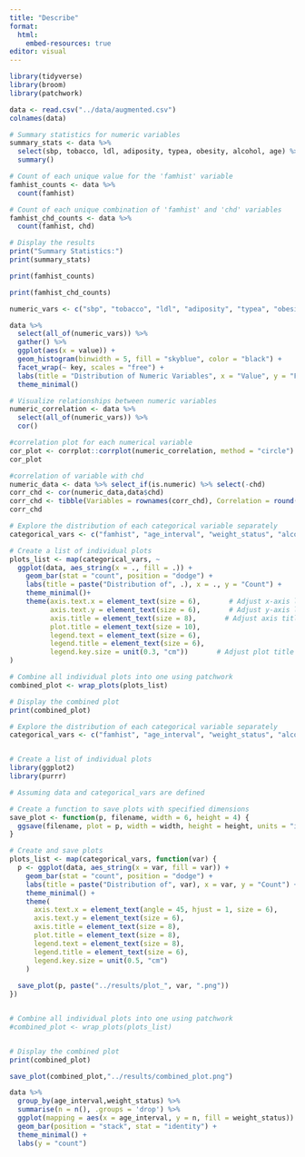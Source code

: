 ```yaml
---
title: "Describe"
format:
  html:
    embed-resources: true
editor: visual
---
```


```r
library(tidyverse)
library(broom)
library(patchwork)

```

```r
data <- read.csv("../data/augmented.csv")
colnames(data)
```

```r
# Summary statistics for numeric variables
summary_stats <- data %>%
  select(sbp, tobacco, ldl, adiposity, typea, obesity, alcohol, age) %>%
  summary()
```

```r
# Count of each unique value for the 'famhist' variable
famhist_counts <- data %>%
  count(famhist)
```

```r
# Count of each unique combination of 'famhist' and 'chd' variables
famhist_chd_counts <- data %>%
  count(famhist, chd)
```

```r
# Display the results
print("Summary Statistics:")
print(summary_stats)
```

```r
print(famhist_counts)
```

```r
print(famhist_chd_counts)
```

```r
numeric_vars <- c("sbp", "tobacco", "ldl", "adiposity", "typea", "obesity", "alcohol", "age")

data %>%
  select(all_of(numeric_vars)) %>%
  gather() %>%
  ggplot(aes(x = value)) +
  geom_histogram(binwidth = 5, fill = "skyblue", color = "black") +
  facet_wrap(~ key, scales = "free") +
  labs(title = "Distribution of Numeric Variables", x = "Value", y = "Frequency") +
  theme_minimal()
```

```r
# Visualize relationships between numeric variables
numeric_correlation <- data %>%
  select(all_of(numeric_vars)) %>%
  cor()
```

```r
#correlation plot for each numerical variable
cor_plot <- corrplot::corrplot(numeric_correlation, method = "circle")
cor_plot
```

```r
#correlation of variable with chd 
numeric_data <- data %>% select_if(is.numeric) %>% select(-chd)
corr_chd <- cor(numeric_data,data$chd)
corr_chd <- tibble(Variables = rownames(corr_chd), Correlation = round(corr_chd,4))
corr_chd
```

```r

# Explore the distribution of each categorical variable separately
categorical_vars <- c("famhist", "age_interval", "weight_status", "alcohol_status", "exercise_habits", "inheritance", "chd_status")

# Create a list of individual plots
plots_list <- map(categorical_vars, ~
  ggplot(data, aes_string(x = ., fill = .)) +
    geom_bar(stat = "count", position = "dodge") +
    labs(title = paste("Distribution of", .), x = ., y = "Count") +
    theme_minimal()+
    theme(axis.text.x = element_text(size = 6),       # Adjust x-axis label font size
          axis.text.y = element_text(size = 6),       # Adjust y-axis label font size
          axis.title = element_text(size = 8),       # Adjust axis title font size
          plot.title = element_text(size = 10),
          legend.text = element_text(size = 6),
          legend.title = element_text(size = 6),
          legend.key.size = unit(0.3, "cm"))       # Adjust plot title font size
)

# Combine all individual plots into one using patchwork
combined_plot <- wrap_plots(plots_list)

# Display the combined plot
print(combined_plot)

```

```r

# Explore the distribution of each categorical variable separately
categorical_vars <- c("famhist", "age_interval", "weight_status", "alcohol_status", "exercise_habits", "inheritance", "chd_status")


# Create a list of individual plots
library(ggplot2)
library(purrr)

# Assuming data and categorical_vars are defined

# Create a function to save plots with specified dimensions
save_plot <- function(p, filename, width = 6, height = 4) {
  ggsave(filename, plot = p, width = width, height = height, units = "in", dpi = 300)
}

# Create and save plots
plots_list <- map(categorical_vars, function(var) {
  p <- ggplot(data, aes_string(x = var, fill = var)) +
    geom_bar(stat = "count", position = "dodge") +
    labs(title = paste("Distribution of", var), x = var, y = "Count") +
    theme_minimal() +
    theme(
      axis.text.x = element_text(angle = 45, hjust = 1, size = 6),
      axis.text.y = element_text(size = 6),
      axis.title = element_text(size = 8),
      plot.title = element_text(size = 8),
      legend.text = element_text(size = 8),
      legend.title = element_text(size = 6),
      legend.key.size = unit(0.5, "cm")
    )
  
  save_plot(p, paste("../results/plot_", var, ".png"))
})


# Combine all individual plots into one using patchwork
#combined_plot <- wrap_plots(plots_list)


# Display the combined plot
print(combined_plot)

save_plot(combined_plot,"../results/combined_plot.png")

```

```r
data %>% 
  group_by(age_interval,weight_status) %>% 
  summarise(n = n(), .groups = 'drop') %>% 
  ggplot(mapping = aes(x = age_interval, y = n, fill = weight_status)) +
  geom_bar(position = "stack", stat = "identity") + 
  theme_minimal() + 
  labs(y = "count")
```
